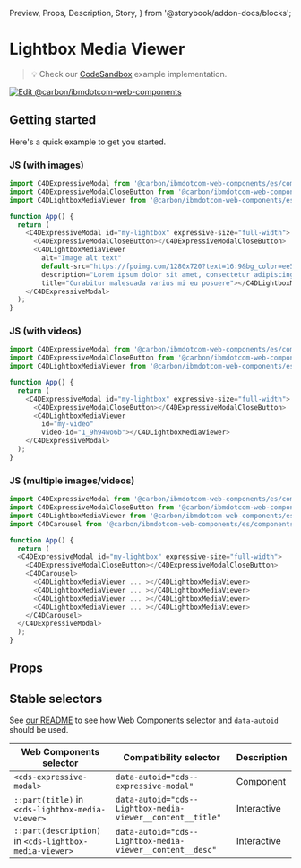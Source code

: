   Preview,
  Props,
  Description,
  Story,
} from '@storybook/addon-docs/blocks';

# Lightbox Media Viewer

> 💡 Check our
> [CodeSandbox](https://githubbox.com/carbon-design-system/carbon-for-ibm-dotcom/tree/main/packages/web-components/examples/codesandbox/components-react/lightbox-media-viewer)
> example implementation.

[![Edit @carbon/ibmdotcom-web-components](https://codesandbox.io/static/img/play-codesandbox.svg)](https://githubbox.com/carbon-design-system/carbon-for-ibm-dotcom/tree/main/packages/web-components/examples/codesandbox/components-react/lightbox-media-viewer)

## Getting started

Here's a quick example to get you started.

### JS (with images)

```javascript
import C4DExpressiveModal from '@carbon/ibmdotcom-web-components/es/components-react/expressive-modal/expressive-modal';
import C4DExpressiveModalCloseButton from '@carbon/ibmdotcom-web-components/es/components-react/expressive-modal/expressive-modal-close-button';
import C4DLightboxMediaViewer from '@carbon/ibmdotcom-web-components/es/components-react/lightbox-media-viewer/lightbox-media-viewer';

function App() {
  return (
    <C4DExpressiveModal id="my-lightbox" expressive-size="full-width">
      <C4DExpressiveModalCloseButton></C4DExpressiveModalCloseButton>
      <C4DLightboxMediaViewer
        alt="Image alt text"
        default-src="https://fpoimg.com/1280x720?text=16:9&bg_color=ee5396&text_color=161616"
        description="Lorem ipsum dolor sit amet, consectetur adipiscing elit. Aenean et ultricies est.Mauris iaculis eget dolor nec hendrerit."
        title="Curabitur malesuada varius mi eu posuere"></C4DLightboxMediaViewer>
    </C4DExpressiveModal>
  );
}
```

### JS (with videos)

```javascript
import C4DExpressiveModal from '@carbon/ibmdotcom-web-components/es/components-react/expressive-modal/expressive-modal';
import C4DExpressiveModalCloseButton from '@carbon/ibmdotcom-web-components/es/components-react/expressive-modal/expressive-modal-close-button';
import C4DLightboxMediaViewer from '@carbon/ibmdotcom-web-components/es/components-react/lightbox-media-viewer/lightbox-media-viewer';

function App() {
  return (
    <C4DExpressiveModal id="my-lightbox" expressive-size="full-width">
      <C4DExpressiveModalCloseButton></C4DExpressiveModalCloseButton>
      <C4DLightboxMediaViewer
        id="my-video"
        video-id="1_9h94wo6b"></C4DLightboxMediaViewer>
    </C4DExpressiveModal>
  );
}
```

### JS (multiple images/videos)

```javascript
import C4DExpressiveModal from '@carbon/ibmdotcom-web-components/es/components-react/expressive-modal/expressive-modal';
import C4DExpressiveModalCloseButton from '@carbon/ibmdotcom-web-components/es/components-react/expressive-modal/expressive-modal-close-button';
import C4DLightboxMediaViewer from '@carbon/ibmdotcom-web-components/es/components-react/lightbox-media-viewer/lightbox-media-viewer';
import C4DCarousel from '@carbon/ibmdotcom-web-components/es/components-react/carousel/carousel';

function App() {
  return (
  <C4DExpressiveModal id="my-lightbox" expressive-size="full-width">
    <C4DExpressiveModalCloseButton></C4DExpressiveModalCloseButton>
    <C4DCarousel>
      <C4DLightboxMediaViewer ... ></C4DLightboxMediaViewer>
      <C4DLightboxMediaViewer ... ></C4DLightboxMediaViewer>
      <C4DLightboxMediaViewer ... ></C4DLightboxMediaViewer>
      <C4DLightboxMediaViewer ... ></C4DLightboxMediaViewer>
    </C4DCarousel>
  </C4DExpressiveModal>
  );
}
```

## Props

<Props of={PropTypesRef} />

## Stable selectors

See
[our README](https://github.com/carbon-design-system/carbon-for-ibm-dotcom/tree/main/packages/web-components#stable-selectors-for-analytics-and-integratione2e-testing-in-web-components)
to see how Web Components selector and `data-autoid` should be used.

| Web Components selector                                | Compatibility selector                                     | Description |
| ------------------------------------------------------ | ---------------------------------------------------------- | ----------- |
| `<cds-expressive-modal>`                               | `data-autoid="cds--expressive-modal"`                      | Component   |
| `::part(title)` in `<cds-lightbox-media-viewer>`       | `data-autoid="cds--Lightbox-media-viewer__content__title"` | Interactive |
| `::part(description)` in `<cds-lightbox-media-viewer>` | `data-autoid="cds--Lightbox-media-viewer__content__desc"`  | Interactive |

<Description markdown={contributing} />

